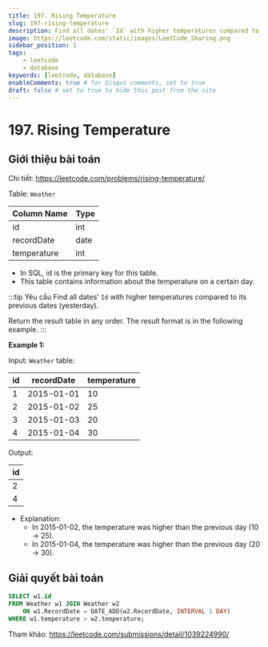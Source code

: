 ```yaml
---
title: 197. Rising Temperature
slug: 197-rising-temperature
description: Find all dates' `Id` with higher temperatures compared to its previous dates (yesterday).
image: https://leetcode.com/static/images/LeetCode_Sharing.png
sidebar_position: 1
tags:
    - leetcode
    - database
keywords: [leetcode, database]
enableComments: true # for Gisqus comments, set to true
draft: false # set to true to hide this post from the site
---
```


# 197. Rising Temperature

## Giới thiệu bài toán

Chi tiết: https://leetcode.com/problems/rising-temperature/

Table: `Weather`

| Column Name   | Type    |
| ------------- | ------- |
| id            | int     |
| recordDate    | date    |
| temperature   | int     |

- In SQL, id is the primary key for this table.
- This table contains information about the temperature on a certain day.
 
:::tip Yêu cầu
Find all dates' `Id` with higher temperatures compared to its previous dates (yesterday). 

Return the result table in any order. The result format is in the following example.
:::

**Example 1:**

Input: `Weather` table:

| id | recordDate | temperature |
| -- | ---------- | ----------- |
| 1  | 2015-01-01 | 10          |
| 2  | 2015-01-02 | 25          |
| 3  | 2015-01-03 | 20          |
| 4  | 2015-01-04 | 30          |

Output: 

| id |
| -- |
| 2  |
| 4  |

- Explanation: 
    + In 2015-01-02, the temperature was higher than the previous day (10 -> 25).
    + In 2015-01-04, the temperature was higher than the previous day (20 -> 30).

## Giải quyết bài toán

```sql
SELECT w1.id 
FROM Weather w1 JOIN Weather w2
    ON w1.RecordDate = DATE_ADD(w2.RecordDate, INTERVAL 1 DAY)
WHERE w1.temperature > w2.temperature;
```

Tham khảo: https://leetcode.com/submissions/detail/1039224990/